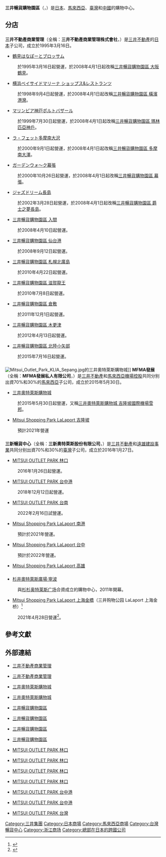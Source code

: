 {{Shopping Bazaar Information
| company_name = 三井暢貨購物園區
| official_company_name = 三井アウトレットパーク
| company_name_en = MITSUI OUTLET PARK
| company_logo = 
| company_slogan = 
| abbreviated_name = 
| open_date = {{Start date and age|df=yes|1995|3|16}}<br>{{Start date and age|df=yes|2015|5|30}}<br>{{Start date and age|df=yes|2016|1|27}}
| closing_date = 
| country = [[日本|日本]]<br>[[馬來西亞|馬來西亞]]<br>[[中華民國|臺灣]]<br>[[中華人民共和國|中國]]
| location = 
| zip_code = 
| floors = 
| floor_area = 
| parking = 
| developer = 
| key_people = [[青柳雄久|青柳雄久]]
| manager = 
| major_shareholder = 
| num_employees = 
| revenue = 
| accounting_period = 
| parent = 三井不動產商業管理<br>MFMA發展<br>三新暢貨中心
| homepage = {{URL|https://mitsui-shopping-park.com/mop/english/}}<br>{{URL|https://www.mitsuioutletparkklia.com.my}}<br>{{URL|https://www.mop.com.tw/linkou/tw/index.html}}<br>{{URL|https://www.mop.com.tw/taichungport/tw/index.html}}
| footnotes = 
}}
{{Infobox company
| name = 三井不動產商業管理
| name_en = Mitsui Fudosan Retail Management
| logo = 
| logo_size = 
| logo_caption = 
| image = 
| image_size = 
| image_caption = 
| type = [[私人公司|私人公司]]
| trading_name = 
| native_name = 
| native_name_lang = 
| other_name = 
| traded_as = 
| com_code = 
| ROC_UBN = 
| JPN_CN = 
| fate = 
| predecessor = 
| successor = 
| foundation = {{Start date and age|df=yes|1995|3|16}}
| defunct = 
| location = {{JPN}}
| locations = 
| area_served = {{JPN}}
| founder = 
| key_people = [[青柳雄久|青柳雄久]]
| industry = 
| products = 
| services = 
| revenue = 
| operating_income = 
| net_income = 
| aum = 
| assets = 
| equity = 
| owner = 
| num_employees = 
| num_employees_year = 
| parent = [[三井不動產|三井不動產]]
| divisions = 
| subsid = 
| homepage = {{URL|https://www.mf-shogyo.co.jp/en/}}
| slogan = 
| capital = 
| market_value = 
| P/E_ratio = 
| earnings_per_share = 
| net_asset_value = 
| accounting_period = 
| major_shareholder = 
| footnotes = 
}}
{{Infobox company
| name = MFMA發展
| name_en = MFMA發展
| logo = 
| logo_size = 
| logo_caption = 
| image = 
| image_size = 
| image_caption = 
| type = [[私人公司|私人公司]]
| trading_name = 
| native_name = 
| native_name_lang = 
| other_name = 
| traded_as = 
| com_code = 
| ROC_UBN = 
| JPN_CN = 
| fate = 
| predecessor = 
| successor = 
| foundation = {{Start date and age|df=yes|2015|5|30}}
| defunct = 
| location = {{MAL}}
| locations = 
| area_served = {{MAL}}
| founder = 
| key_people = 
| industry = 
| products = 
| services = 
| revenue = 
| operating_income = 
| net_income = 
| aum = 
| assets = 
| equity = 
| owner = 
| num_employees = 
| num_employees_year = 
| parent = [[三井不動產|三井不動產]]<br>[[馬來西亞機場控股|馬來西亞機場控股]]
| divisions = 
| subsid = 
| homepage = {{URL|https://www.mitsuioutletparkklia.com.my}}
| slogan = 
| capital = 
| market_value = 
| P/E_ratio = 
| earnings_per_share = 
| net_asset_value = 
| accounting_period = 
| major_shareholder = 
| footnotes = 
}}
{{Infobox company
| name = 三新暢貨中心
| name_en = Sanxin Outlet
| logo = 
| logo_size = 
| logo_caption = 
| image = 
| image_size = 
| image_caption = 
| type = [[私人公司|私人公司]]
| trading_name = 
| native_name = 
| native_name_lang = 
| other_name = 
| traded_as = 
| com_code = 
| ROC_UBN = 
| JPN_CN = 
| fate = 
| predecessor = 
| successor = 
| foundation = {{Start date and age|df=yes|2016|1|27}}
| defunct = 
| location = {{ROC-TW}}
| locations = 
| area_served = {{TWN}}
| founder = 
| key_people = 
| industry = 
| products = 
| services = 
| revenue = 
| operating_income = 
| net_income = 
| aum = 
| assets = 
| equity = 
| owner = 
| num_employees = 
| num_employees_year = 
| parent = [[三井不動產|三井不動產]]<br>[[遠雄建設事業|遠雄建設事業]]
| divisions = 
| subsid = 
| homepage = {{URL|https://www.mop.com.tw/linkou/tw/index.html}}<br>{{URL|https://www.mop.com.tw/taichungport/tw/index.html}}
| slogan = 
| capital = 
| market_value = 
| P/E_ratio = 
| earnings_per_share = 
| net_asset_value = 
| accounting_period = 
| major_shareholder = 
| footnotes = 
}}
'''三井暢貨購物園區'''（{{lang-ja|'''三井アウトレットパーク'''}}，{{lang-en|'''MITSUI OUTLET PARK'''}}）是[[日本|日本]]、[[馬來西亞|馬來西亞]]、[[中華民國|臺灣]]和[[中華人民共和國|中國]]的購物中心。

== 分店 ==
=== {{JPN}} ===
'''三井不動產商業管理'''（全稱：'''三井不動產商業管理株式會社'''，{{lang-en|'''Mitsui Fudosan Retail Management Co., Ltd.'''}}）是[[三井不動產|三井不動產]]的[[日本|日本]]子公司，成立於1995年3月16日。

* [[三井暢貨購物園區_大阪鶴見|鶴見はなぽーとブロッサム]]
:於1995年3月16日起營運，於2008年4月1日起改稱[[三井暢貨購物園區_大阪鶴見|三井暢貨購物園區 大阪鶴見]]。
* [[三井暢貨購物園區_橫濱港灣|横浜ベイサイドマリーナ ショップス&レストランツ]]
:於1998年9月4日起營運，於2008年4月1日起改稱[[三井暢貨購物園區_橫濱港灣|三井暢貨購物園區 橫濱港灣]]。
* [[三井暢貨購物園區_瑪林匹亞神戶|マリンピア神戸ポルトバザール]]
:於1999年7月30日起營運，於2008年4月1日起改稱[[三井暢貨購物園區_瑪林匹亞神戶|三井暢貨購物園區 瑪林匹亞神戶]]。
* [[三井暢貨購物園區_多摩南大澤|ラ・フェット多摩南大沢]]
:於2000年9月1日起營運，於2008年4月1日起改稱[[三井暢貨購物園區_多摩南大澤|三井暢貨購物園區 多摩南大澤]]。
* [[三井暢貨購物園區_幕張|ガーデンウォ〜ク幕張]]
:於2000年10月26日起營運，於2008年4月1日起改稱[[三井暢貨購物園區_幕張|三井暢貨購物園區 幕張]]。
* [[三井暢貨購物園區_爵士之夢長島|ジャズドリーム長島]]
:於2002年3月28日起營運，於2008年4月1日起改稱[[三井暢貨購物園區_爵士之夢長島|三井暢貨購物園區 爵士之夢長島]]。
* [[三井暢貨購物園區_入間|三井暢貨購物園區 入間]]
:於2008年4月10日起營運。
* [[三井暢貨購物園區_仙台港|三井暢貨購物園區 仙台港]]
:於2008年9月12日起營運。
* [[三井暢貨購物園區_札幌北廣島|三井暢貨購物園區 札幌北廣島]]
:於2010年4月22日起營運。
* [[三井暢貨購物園區_滋賀龍王|三井暢貨購物園區 滋賀龍王]]
:於2010年7月8日起營運。
* [[三井暢貨購物園區_倉敷|三井暢貨購物園區 倉敷]]
:於2011年12月1日起營運。
* [[三井暢貨購物園區_木更津|三井暢貨購物園區 木更津]]
:於2012年4月13日起營運。
* [[三井暢貨購物園區_北陸小矢部|三井暢貨購物園區 北陸小矢部]]
:於2015年7月16日起營運。

=== {{MAL}} ===
[[File:Mitsui_Outlet_Park_KLIA_Sepang.jpg|thumb]]的三井奧特萊斯購物城]]
'''MFMA發展'''（全稱：'''MFMA發展私人有限公司'''，{{lang-en|'''MFMA Development Sdn. Bhd.'''}}）是[[三井不動產|三井不動產]]和[[馬來西亞機場控股|馬來西亞機場控股]]共同分别出資70%和30%的[[馬來西亞|馬來西亞]]子公司，成立於2015年5月30日。

* [[三井奧特萊斯購物城|三井奧特萊斯購物城]]
:於2015年5月30日起營運，又稱[[三井名牌城|三井奧特萊斯購物城 吉隆坡國際機場雪邦]]。

*[[Mitsui_Shopping_Park_LaLaport_吉隆坡|Mitsui Shopping Park LaLaport 吉隆坡]]
:預計2021年營運

=== {{ROC-TWN}} ===
'''三新暢貨中心'''（全稱：'''三新奧特萊斯股份有限公司'''，{{lang-en|'''Sanxin Outlet Co., Ltd.'''}}）是[[三井不動產|三井不動產]]和[[遠雄企業團|遠雄建設事業]]共同分别出資70%和30%的[[臺灣|臺灣]]子公司，成立於2016年1月27日。

* [[MITSUI_OUTLET_PARK_林口|MITSUI OUTLET PARK 林口]]
:2016年1月26日起營運。
* [[MITSUI_OUTLET_PARK_台中港|MITSUI OUTLET PARK 台中港]]
:2018年12月12日起營運。
* [[MITSUI_OUTLET_PARK_台南|MITSUI OUTLET PARK 台南]]
:2022年2月16日試營運。
* [[LaLaport南港|Mitsui Shopping Park LaLaport 南港]]
:預計於2021年營運。
* [[LaLaport台中|Mitsui Shopping Park LaLaport 台中]]
:預計於2022年營運。
* [[LaLaport高雄|Mitsui Shopping Park LaLaport 高雄]]

==={{PRC}}===
*[[杉井奧特萊斯廣場‧寧波|杉井奧特萊斯廣場‧寧波]] 
:與[[杉杉奥特莱斯广场|杉杉奥特莱斯广场]]合資成立的購物中心，2011年開幕。
* [[Mitsui_Shopping_Park_LaLaport_上海金橋|Mitsui Shopping Park LaLaport 上海金橋]]（三井购物公园 LaLaport 上海金桥）<ref>{{cite news |title=三井不動產集團 |url=https://www.lalaport-jq.com/ |accessdate=2021-07-25 |archive-date=2021-07-25 |archive-url=https://web.archive.org/web/20210725155311/https://www.lalaport-jq.com/ |dead-url=no }}</ref>
:2021年4月28日營運<ref>{{cite news |title=“Mitsui Shopping Park LaLaport 上海金桥” 首次进驻海外 作为以“体验”为核心，以时间消费型为特色的商业体 将于 2021 年 4 月 28 日全新开放 |url=https://www.mitsuifudosan.co.jp/cn/corporate/news/2021/0331/download/20210331.pdf |accessdate=2021-07-25 |archive-date=2021-07-25 |archive-url=https://web.archive.org/web/20210725155529/https://www.mitsuifudosan.co.jp/cn/corporate/news/2021/0331/download/20210331.pdf |dead-url=no }}</ref>。

== 參考文獻 ==
{{Reflist}}

== 外部連結 ==
{{commons category|Mitsui Outlet Park}}
* {{en}}[https://web.archive.org/web/20180114183430/http://www.mf-shogyo.co.jp/en/ 三井不動產商業管理]
* {{ja}}[https://web.archive.org/web/20180224163221/http://www.mf-shogyo.co.jp/ 三井不動產商業管理]
* {{en}}[https://www.mitsuioutletparkklia.com.my 三井奧特萊斯購物城]{{Wayback|url=https://www.mitsuioutletparkklia.com.my/ |date=20180301051412 }}
* {{zh-cn}}[https://www.mitsuioutletparkklia.com.my/chinese.php  三井奧特萊斯購物城]{{Wayback|url=https://www.mitsuioutletparkklia.com.my/chinese.php |date=20170903031341 }}
* {{en}}[https://mitsui-shopping-park.com/mop/english/ 三井暢貨購物園區]{{Wayback|url=https://mitsui-shopping-park.com/mop/english/ |date=20180301224936 }}
* {{ja}}[https://mitsui-shopping-park.com/mop/ 三井暢貨購物園區]{{Wayback|url=https://mitsui-shopping-park.com/mop/ |date=20180202195912 }}
* {{zh-cn}}[https://mitsui-shopping-park.com/mop/cn/ 三井暢貨購物園區]{{Wayback|url=https://mitsui-shopping-park.com/mop/cn/ |date=20180301044546 }}
* {{zh-tw}}[https://mitsui-shopping-park.com/mop/tw/ 三井暢貨購物園區]{{Wayback|url=https://mitsui-shopping-park.com/mop/tw/ |date=20180301224907 }}
* {{en}}[https://www.mop.com.tw/linkou/en/index.html MITSUI OUTLET PARK 林口]{{Wayback|url=https://www.mop.com.tw/linkou/en/index.html |date=20180301164523 }}
* {{ja}}[https://www.mop.com.tw/linkou/jp/index.html MITSUI OUTLET PARK 林口]{{Wayback|url=https://www.mop.com.tw/linkou/jp/index.html |date=20180301164444 }}
* {{zh-cn}}[https://www.mop.com.tw/linkou/cn/index.html MITSUI OUTLET PARK 林口]{{Wayback|url=https://www.mop.com.tw/linkou/cn/index.html |date=20180301164406 }}
* {{zh-tw}}[https://www.mop.com.tw/linkou/tw/index.html MITSUI OUTLET PARK 林口]{{Wayback|url=https://www.mop.com.tw/linkou/tw/index.html |date=20160417044105 }}
* {{ja}}[https://www.mop.com.tw/taichungport/jp/index.html MITSUI OUTLET PARK 台中港]{{Wayback|url=https://www.mop.com.tw/taichungport/jp/index.html |date=20190218184749 }}
* {{zh-tw}}[https://www.mop.com.tw/taichungport/tw/index.html MITSUI OUTLET PARK 台中港]{{Wayback|url=https://www.mop.com.tw/taichungport/tw/index.html |date=20181216163340 }}
* {{zh-tw}}[https://www.mop.com.tw/ MITSUI OUTLET PARK 台灣]{{Wayback|url=https://www.mop.com.tw/ |date=20190123152339 }}

{{台灣購物中心}}

[[Category:三井集團|Category:三井集團]]
[[Category:日本商場|Category:日本商場]]
[[Category:馬來西亞商場|Category:馬來西亞商場]]
[[Category:台灣暢貨中心|Category:台灣暢貨中心]]
[[Category:浙江商场|Category:浙江商场]]
[[Category:總部在日本的跨國公司|Category:總部在日本的跨國公司]]
